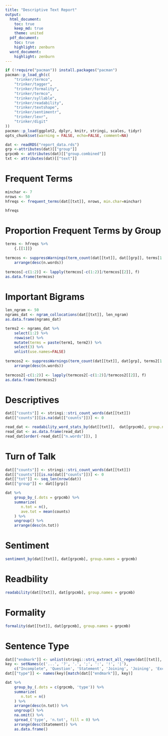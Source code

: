 ```yaml
---
title: "Descriptive Text Report"
output:
  html_document:
    toc: true
    keep_md: true     
    theme: united
  pdf_document:
    toc: true
    highlight: zenburn
  word_document:
    highlight: zenburn
---
```


```r
if (!require("pacman")) install.packages("pacman")
pacman::p_load_gh(c(
    "trinker/termco", 
    "trinker/tagger", 
    "trinker/formality",
    "trinker/termco",
    "trinker/syllable", 
    "trinker/readability",
    "trinker/textshape",    
    "trinker/sentimentr",
    "trinker/lexr",
    "trinker/digit"
))
pacman::p_load(ggplot2, dplyr, knitr, stringi, scales, tidyr)
opts_chunk$set(warning = FALSE, echo=FALSE, comment=NA)
```


```r
dat <- readRDS("report_data.rds")
grp <-attributes(dat)[["group"]]
grpcmb <- attributes(dat)[["group.combined"]]
txt <- attributes(dat)[["text"]]
````


# Frequent Terms

```r
minchar <- 7
nrows <- 50
hfreqs <- frequent_terms(dat[[txt]], nrows, min.char=minchar) 

hfreqs
```

# Proportion Frequent Terms by Group


```r
terms <- hfreqs %>%
    {.[[1]]}
    
termcos <- suppressWarnings(term_count(dat[[txt]], dat[[grp]], terms[1:8], group.names = grp)) %>%
    arrange(desc(n.words))
    
termcos[-c(1:2)] <- lapply(termcos[-c(1:2)]/termcos[[2]], f)
as.data.frame(termcos)
```



# Important Bigrams

```r
len_ngram <- 50
ngrams_dat <- ngram_collocations(dat[[txt]], len_ngram)
as.data.frame(ngrams_dat)
```


```r
terms2 <- ngrams_dat %>%
    select(1:2) %>%
    rowwise() %>%
    mutate(terms = paste(term1, term2)) %>%
    select(3) %>%
    unlist(use.names=FALSE)
    
termcos2 <- suppressWarnings(term_count(dat[[txt]], dat[grp], terms2[1:6], group.names = grp)) %>%
    arrange(desc(n.words))
    
termcos2[-c(1:2)] <- lapply(termcos2[-c(1:2)]/termcos2[[2]], f)
as.data.frame(termcos2)
```


# Descriptives

```r
dat[["counts"]] <- stringi::stri_count_words(dat[[txt]])
dat[["counts"]][is.na(dat[["counts"]])] <- 0

read_dat <- readability_word_stats_by(dat[[txt]],  dat[grpcmb], group.names = grpcmb)
read_dat <- as.data.frame(read_dat)
read_dat[order(-read_dat[["n.words"]]), ]
```

# Turn of Talk

```r
dat[["counts"]] <- stringi::stri_count_words(dat[[txt]])
dat[["counts"]][is.na(dat[["counts"]])] <- 0
dat[["tot"]] <- seq_len(nrow(dat))
dat[["group"]] <- dat[[grp]]

dat %>%
    group_by_(.dots = grpcmb) %>%
    summarize(
       n.tot = n(),        
       ave.tot = mean(counts)
    ) %>%
    ungroup() %>%
    arrange(desc(n.tot))
```


# Sentiment


```r
sentiment_by(dat[[txt]], dat[grpcmb], group.names = grpcmb)
```


# Readbility

```r
readability(dat[[txt]], dat[grpcmb], group.names = grpcmb)
```

# Formality

```r
formality(dat[[txt]], dat[grpcmb], group.names = grpcmb)
```


# Sentence Type

```r
dat[["endmark"]] <- unlist(stringi::stri_extract_all_regex(dat[[txt]], "((\\.{3})|([?.;:!|]))$"))
key <- setNames(c('...', '?', '.', ';', ':', '!', '|'), 
    c("Incomplete", 'Question', 'Statement', 'Joining', 'Joining', 'Exclamation', 'Incomplete'))
dat[["type"]] <- names(key)[match(dat[["endmark"]], key)]

dat %>%
    group_by_(.dots = c(grpcmb, 'type')) %>%
    summarize(
       n.tot = n()
    ) %>%
    arrange(desc(n.tot)) %>%
    ungroup() %>%
    na.omit() %>%
    spread_('type', 'n.tot', fill = 0) %>%
    arrange(desc(Statement)) %>%
    as.data.frame()
```



